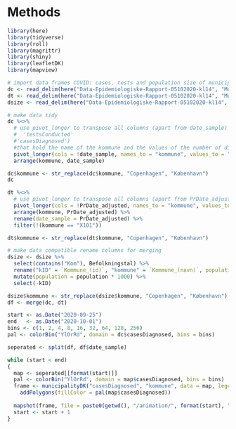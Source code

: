 # Methods

```r
library(here)
library(tidyverse)
library(roll)
library(magrittr)
library(shiny)
library(leafletDK)
library(mapview)
```

```r

# import data frames COVID: cases, tests and population size of municipalities
dc <- read_delim(here("Data-Epidemiologiske-Rapport-05102020-kl14", "Municipality_cases_time_series.csv"), ";", escape_double = FALSE, trim_ws = TRUE)
dt <- read_delim(here("Data-Epidemiologiske-Rapport-05102020-kl14", "Municipality_tested_persons_time_series.csv"), ";", escape_double = FALSE, trim_ws = TRUE)
dsize <- read_delim(here("Data-Epidemiologiske-Rapport-05102020-kl14", "Municipality_test_pos.csv"), ";", escape_double = FALSE, trim_ws = TRUE)

```

```r
# make data tidy
dc %<>%
  # use pivot_longer to transpose all columns (apart from date_sample) to two columns ('kommune',
  #  'testsConducted' 
  #'casesDiagnosed') 
  #that hold the name of the kommune and the values of the number of diagnosed cases
  pivot_longer(cols = !date_sample, names_to = "kommune", values_to = "casesDiagnosed") %>%
  arrange(kommune, date_sample)

dc$kommune <- str_replace(dc$kommune, "Copenhagen", "København")
dc
```

```r
dt %<>%
  # use pivot_longer to transpose all columns (apart from PrDate_adjusted) to two columns ('kommune','testsConducted') that hold the name of the kommune and the values of the number of conducted tests
  pivot_longer(cols = !PrDate_adjusted, names_to = "kommune", values_to = "testsConducted") %>%
  arrange(kommune, PrDate_adjusted) %>%
  rename(date_sample = PrDate_adjusted) %>%
  filter(!(kommune == "X101"))

dt$kommune <- str_replace(dt$kommune, "Copenhagen", "København")
```

```r
# make data compatible rename columns for merging
dsize <- dsize %>%
  select(contains("Kom"), Befolkningstal) %>%
  rename("kID" = `Kommune_(id)`, "kommune" = `Kommune_(navn)`, population = Befolkningstal) %>%
  mutate(population = population * 1000) %>%
  select(-kID)
```

```r
dsize$kommune <- str_replace(dsize$kommune, "Copenhagen", "København")
df <- merge(dc, dt)
```

```r
start <- as.Date("2020-09-25")
end   <- as.Date("2020-10-01")
bins <- c(1, 2, 4, 8, 16, 32, 64, 128, 256)
pal <- colorBin("YlOrRd", domain = dc$casesDiagnosed, bins = bins)

seperated <- split(df, df$date_sample)

while (start < end)
{
  map <- seperated[[format(start)]]
  pal <- colorBin("YlOrRd", domain = map$casesDiagnosed, bins = bins)
  frame <- municipalityDK("casesDiagnosed", "kommune", data = map, legend=T) %>%
    addPolygons(fillColor = pal(map$casesDiagnosed))
    
  mapshot(frame, file = paste0(getwd(), "/animation/", format(start), ".png"))
  start <- start + 1                    
}
```
